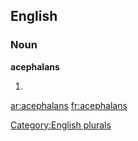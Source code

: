 
==English==

===Noun===
'''acephalans'''

# {{plural of|[[acephalan]]}}

[[Category:English plurals]]

[[ar:acephalans]]
[[fr:acephalans]]